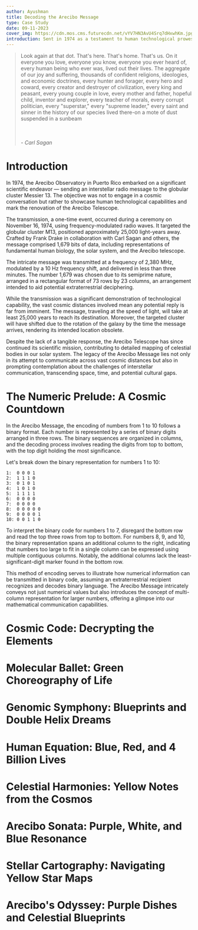 ```yaml
---
author: Ayushman
title: Decoding the Arecibo Message
type: Case Study
date: 09-11-2023
cover_img: https://cdn.mos.cms.futurecdn.net/vYV7HN3AvU4Srq7dHxwhKm.jpg
introduction: Sent in 1974 as a testament to human technological prowess, this interstellar radio message carried essential details about Earth and humanity. Rather than a sincere attempt at extraterrestrial communication, it stood as a symbolic showcase of our technological achievements.
---
```


> Look again at that dot. That's here. That's home. That's us. On it everyone you love, everyone you know, everyone you ever heard of, every human being who ever was, lived out their lives. The aggregate of our joy and suffering, thousands of confident religions, ideologies, and economic doctrines, every hunter and forager, every hero and coward, every creator and destroyer of civilization, every king and peasant, every young couple in love, every mother and father, hopeful child, inventor and explorer, every teacher of morals, every corrupt politician, every "superstar," every "supreme leader," every saint and sinner in the history of our species lived there-on a mote of dust suspended in a sunbeam
>
> <br /> <br />
> *- Carl Sagan*

# Introduction

In 1974, the Arecibo Observatory in Puerto Rico embarked on a significant scientific endeavor — sending an interstellar radio message to the globular cluster Messier 13. The objective was not to engage in a cosmic conversation but rather to showcase human technological capabilities and mark the renovation of the Arecibo Telescope.

The transmission, a one-time event, occurred during a ceremony on November 16, 1974, using frequency-modulated radio waves. It targeted the globular cluster M13, positioned approximately 25,000 light-years away. Crafted by Frank Drake in collaboration with Carl Sagan and others, the message comprised 1,679 bits of data, including representations of fundamental human biology, the solar system, and the Arecibo telescope.

The intricate message was transmitted at a frequency of 2,380 MHz, modulated by a 10 Hz frequency shift, and delivered in less than three minutes. The number 1,679 was chosen due to its semiprime nature, arranged in a rectangular format of 73 rows by 23 columns, an arrangement intended to aid potential extraterrestrial deciphering.

While the transmission was a significant demonstration of technological capability, the vast cosmic distances involved mean any potential reply is far from imminent. The message, traveling at the speed of light, will take at least 25,000 years to reach its destination. Moreover, the targeted cluster will have shifted due to the rotation of the galaxy by the time the message arrives, rendering its intended location obsolete.

Despite the lack of a tangible response, the Arecibo Telescope has since continued its scientific mission, contributing to detailed mapping of celestial bodies in our solar system. The legacy of the Arecibo Message lies not only in its attempt to communicate across vast cosmic distances but also in prompting contemplation about the challenges of interstellar communication, transcending space, time, and potential cultural gaps.

# The Numeric Prelude: A Cosmic Countdown

In the Arecibo Message, the encoding of numbers from 1 to 10 follows a binary format. Each number is represented by a series of binary digits arranged in three rows. The binary sequences are organized in columns, and the decoding process involves reading the digits from top to bottom, with the top digit holding the most significance.

Let's break down the binary representation for numbers 1 to 10:

```
1:  0 0 0 1
2:  1 1 1 0
3:  0 1 0 1
4:  1 0 1 0
5:  1 1 1 1
6:  0 0 0 0
7:  0 0 0 0
8:  0 0 0 0 0
9:  0 0 0 0 1
10: 0 0 1 1 0
```

To interpret the binary code for numbers 1 to 7, disregard the bottom row and read the top three rows from top to bottom. For numbers 8, 9, and 10, the binary representation spans an additional column to the right, indicating that numbers too large to fit in a single column can be expressed using multiple contiguous columns. Notably, the additional columns lack the least-significant-digit marker found in the bottom row.

This method of encoding serves to illustrate how numerical information can be transmitted in binary code, assuming an extraterrestrial recipient recognizes and decodes binary language. The Arecibo Message intricately conveys not just numerical values but also introduces the concept of multi-column representation for larger numbers, offering a glimpse into our mathematical communication capabilities.

# Cosmic Code: Decrypting the Elements

# Molecular Ballet: Green Choreography of Life

# Genomic Symphony: Blueprints and Double Helix Dreams

# Human Equation: Blue, Red, and 4 Billion Lives

# Celestial Harmonies: Yellow Notes from the Cosmos

# Arecibo Sonata: Purple, White, and Blue Resonance

# Stellar Cartography: Navigating Yellow Star Maps

# Arecibo's Odyssey: Purple Dishes and Celestial Blueprints
